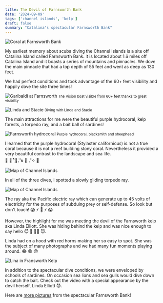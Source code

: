 ```yaml
---
title: The Devil of Farnsworth Bank
date: '2024-09-09'
tags: ['channel islands', 'kelp']
draft: false
summary: "Catalina's spectacular Farnsworth Bank"
---
```


<Image
  src="/static/images/channel-islands/farnsworth-coral.jpg"
  width={800}
  height={840}
  alt="Coral at Farnsworth Bank"
/>

My earliest memory about scuba diving the Channel Islands is a site off Catalina Island called Farnsworth Bank. It is located about 1.6 miles off Catalina Island and it boasts a series of mountains and pinnacles. We dove the main pinnacle that had a top depth of 55 feet and went as deep as 130 feet.

We had perfect conditions and took advantage of the 60+ feet visibility and happily dove the site three times!

<Image
  src="/static/images/channel-islands/farnsworth-garibalidi.jpg"
  width={800}
  height={840}
  alt="Garibaldi at Farnsworth"
/>
<small>The Vision boat visible from 60+ feet thanks to great visibility</small>

<Image
  src="/static/images/channel-islands/linda-stacie.jpg"
  width={800}
  height={840}
  alt="Linda and Stacie"
/>
<small>Diving with Linda and Stacie</small>

The main attractions for me were the beautiful purple hydrocoral, kelp forests, a torpedo ray, and a bait ball of sardines!

<Image
  src="/static/images/channel-islands/hydrocoral.jpg"
  width={800}
  height={840}
  alt="Farnsworth hydrocoral"
/>
<small>Purple hydrocoral, blacksmith and sheephead</small>

I learned that the purple hydrocoral (Stylaster californicus) is not a true coral because it is not a reef building stony coral. Nevertheless it provided a very beautiful contrast to the landscape and sea life. <br/>🔆 🌿 𓍢ִ໋🌷͙֒₊˚ʚ 🌱 ₊˚✧ 🎏

<Image
  src="/static/images/channel-islands/farnsworth-torpedo-ray2.jpg"
  width={800}
  height={840}
  alt="Map of Channel Islands"
/>

In all of the three dives, I spotted a slowly gliding torpedo ray.

<Image
  src="/static/images/channel-islands/farnsworth-torpedo-ray.jpg"
  width={800}
  height={840}
  alt="Map of Channel Islands"
/>

The ray aka the Pacific electric ray which can generate up to 45 volts of electricity for the purposes of subduing prey or self-defense. So look but don't touch! 😱 ⚡ 🔌 ⚡ 😱

However, the highlight for me was meeting the devil of the Farnsworth kelp aka Linda Elliott. She was hiding behind the kelp and was nice enough to say hello 😈 👋 🤘🏼 😈.

Linda had on a hood with red horns making her so easy to spot. She was the subject of many photographs and we had many fun moments playing around. 😂 😆 😜

<Image
  src="/static/images/channel-islands/farnsworth-linda.jpg"
  width={800}
  height={840}
  alt="Lina in Fransworth Kelp"
/>

In addition to the spectacular dive conditions, we were enveloped by schools of sardines. On occasion sea lions and sea gulls would dive down to catch the bait. Check out the video with a special appearance by the devil herself, Linda Elliott 😈.

<YouTube embedId="p4jZ3efwp1c?si=sKh1ZOoYUahAYhBY" />

Here are [more pictures](https://generosalitton.smugmug.com/Farnsworth-Banks/n-kJK6S9) from the spectacular Farnsworth Bank!
